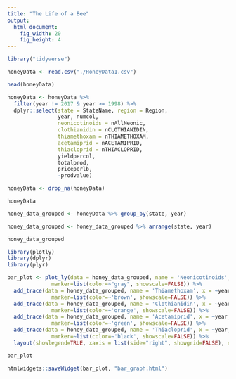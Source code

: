 ```yaml
---
title: "The Life of a Bee"
output: 
  html_document:
    fig_width: 20
    fig_height: 4
---
```

```r
library("tidyverse")
```

```r
honeyData <- read.csv("./HoneyData1.csv")
```

```r
head(honeyData)
```


```r
honeyData <- honeyData %>%
  filter(year != 2017 & year >= 1998) %>%
  dplyr::select(state = StateName, region = Region, 
                year, numcol,
                neonicotinoids = nAllNeonic,
                clothianidin = nCLOTHIANIDIN,
                thiamethoxam = nTHIAMETHOXAM,
                acetamiprid = nACETAMIPRID,
                thiacloprid = nTHIACLOPRID,
                yieldpercol, 
                totalprod, 
                priceperlb,
                -prodvalue)
```

```r
honeyData <- drop_na(honeyData)
```

```r
honeyData
```

```r
honey_data_grouped <- honeyData %>% group_by(state, year)
```

```r
honey_data_grouped <- honey_data_grouped %>% arrange(state, year)
```

```r
honey_data_grouped
```

```r
library(plotly)
library(dplyr)
library(plyr)
```

```r
bar_plot <- plot_ly(data = honey_data_grouped, name = 'Neonicotinoids', x = ~year, y = ~neonicotinoids, type = "bar", showlegend=TRUE,
              marker=list(color=~"gray", showscale=FALSE)) %>% 
  add_trace(data = honey_data_grouped, name = 'Thiamethoxam', x = ~year, y = ~thiamethoxam, type = "bar", showlegend=TRUE,
              marker=list(color=~'brown', showscale=FALSE)) %>% 
  add_trace(data = honey_data_grouped, name = 'Clothianidin', x = ~year, y = ~clothianidin, type = "bar", showlegend=TRUE,
              marker=list(color=~'orange', showscale=FALSE)) %>% 
  add_trace(data = honey_data_grouped, name = 'Acetamiprid', x = ~year, y = ~acetamiprid, type = "bar", showlegend=TRUE,
              marker=list(color=~'green', showscale=FALSE)) %>% 
  add_trace(data = honey_data_grouped, name = 'Thiacloprid', x = ~year, y = ~thiacloprid, type = "bar", showlegend=TRUE,
              marker=~list(color=~'black', showscale=FALSE)) %>% 
  layout(showlegend=TRUE, xaxis = list(side="right", showgrid=FALSE), name = "Year", yaxis=list(showgrid=FALSE), name = "Neonicotinoids", title = 'Pesticide use in the US')
```

```r
bar_plot
```

```r
htmlwidgets::saveWidget(bar_plot, "bar_graph.html")
```

